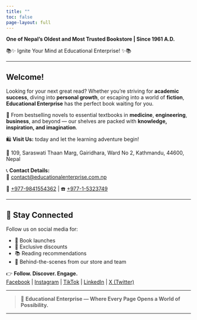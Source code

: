 ```yaml
---
title: ""
toc: false
page-layout: full
---
```


**One of Nepal’s Oldest and Most Trusted Bookstore | Since 1961 A.D.**

📚✨ Ignite Your Mind at Educational Enterprise! ✨📚

---

## Welcome!

Looking for your next great read? Whether you're striving for **academic success**, diving into **personal growth**, or escaping into a world of **fiction**, **Educational Enterprise** has the perfect book waiting for you.

🎉 From bestselling novels to essential textbooks in **medicine**, **engineering**, **business**, and beyond — our shelves are packed with **knowledge, inspiration, and imagination**.

🛍️ **Visit Us:** today and let the learning adventure begin!

📍 109, Saraswati Thaan Marg, Gairidhara, Ward No 2, Kathmandu, 44600, Nepal

📞 **Contact Details:**  
📧 <a href="mailto:contact@educationalenterprise.com.np?Subject=Hello%20from%20Educational%20Enterprise%20Pvt.%20Ltd.%20Website" target="_top">contact@educationalenterprise.com.np</a>

📱 <a href="tel:+977-9841554362" target="_top">+977-9841554362</a> | ☎️ <a href="tel:+977-1-5323749" target="_top">+977-1-5323749</a>

---

## 📲 Stay Connected

Follow us on social media for:

- 📢 Book launches  
- 🎁 Exclusive discounts  
- 📚 Reading recommendations  
- 📸 Behind-the-scenes from our store and team  

👉 **Follow. Discover. Engage.**  
[Facebook](https://facebook.com/EducationalEnterprise) | [Instagram](https://instagram.com/EducationalEnterprise) | [TikTok](https://www.tiktok.com/@educationalenterprise) | [LinkedIn](https://linkedin.com/company/EducationalEnterprise) | [X (Twitter)](https://x.com/EduEntBooks/)

---

> 📖 **Educational Enterprise — Where Every Page Opens a World of Possibility.**

---